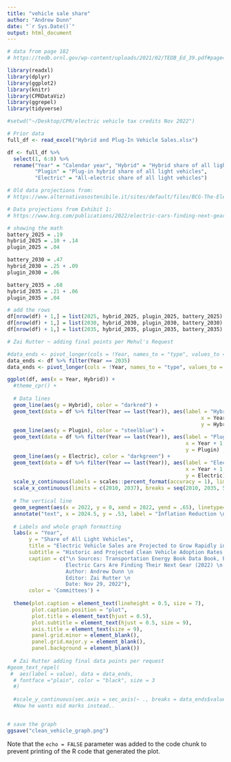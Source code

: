 ```yaml
---
title: "vehicle sale share"
author: "Andrew Dunn"
date: "`r Sys.Date()`"
output: html_document
---
```


```r

# data from page 182
# https://tedb.ornl.gov/wp-content/uploads/2021/02/TEDB_Ed_39.pdf#page=182

library(readxl)
library(dplyr)
library(ggplot2)
library(knitr)
library(CPRDataViz)
library(ggrepel)
library(tidyverse)

#setwd("~/Desktop/CPR/electric vehicle tax credits Nov 2022")

# Prior data
full_df <- read_excel("Hybrid and Plug-In Vehicle Sales.xlsx")

df <- full_df %>%
  select(1, 6:8) %>%
  rename("Year" = "Calendar year", "Hybrid" = "Hybrid share of all light vehicles",
         "Plugin" = "Plug-in hybrid share of all light vehicles", 
         "Electric" = "All-electric share of all light vehicles")

# Old data projections from:
# https://www.alternativasostenibile.it/sites/default/files/BCG-The-Electric-Car-Tipping-Point-Jan-2018_tcm9-180862.pdf

# Data projections from Exhibit 1:
# https://www.bcg.com/publications/2022/electric-cars-finding-next-gear

# showing the math 
battery_2025 = .19
hybrid_2025 = .10 + .14
plugin_2025 = .04

battery_2030 = .47
hybrid_2030 = .25 + .09
plugin_2030 = .06

battery_2035 = .68
hybrid_2035 = .21 + .06 
plugin_2035 = .04

# add the rows
df[nrow(df) + 1,] = list(2025, hybrid_2025, plugin_2025, battery_2025)
df[nrow(df) + 1,] = list(2030, hybrid_2030, plugin_2030, battery_2030)
df[nrow(df) + 1,] = list(2035, hybrid_2035, plugin_2035, battery_2035)

# Zai Rutter ~ adding final points per Mehul's Request

#data_ends <- pivot_longer(cols = !Year, names_to = "type", values_to = "value",df)
data_ends <- df %>% filter(Year == 2035)
data_ends <- pivot_longer(cols = !Year, names_to = "type", values_to = "value",data_ends)

```


```r
ggplot(df, aes(x = Year, Hybrid)) +
  #theme_cpr() +
  
  # Data lines
  geom_line(aes(y = Hybrid), color = "darkred") + 
  geom_text(data = df %>% filter(Year == last(Year)), aes(label = "Hybrid", 
                                                               x = Year + 1.2, 
                                                               y = Hybrid) , size = 3) + 
  geom_line(aes(y = Plugin), color = "steelblue") + 
  geom_text(data = df %>% filter(Year == last(Year)), aes(label = "Plug-in", 
                                                          x = Year + 1.2, 
                                                          y = Plugin) , size = 3) +
  geom_line(aes(y = Electric), color = "darkgreen") +
  geom_text(data = df %>% filter(Year == last(Year)), aes(label = "Electric", 
                                                          x = Year + 1.2, 
                                                          y = Electric) , size = 3) +
  scale_y_continuous(labels = scales::percent_format(accuracy = 1), limits = c(0, .7)) +
  scale_x_continuous(limits = c(2010, 2037), breaks = seq(2010, 2035, 5)) +
  
  # The vertical line
  geom_segment(aes(x = 2022, y = 0, xend = 2022, yend = .65), linetype="dotted", color = "black", size= .5) +
  annotate("text", x = 2024.5, y = .53, label = "Inflation Reduction \n Act passed in 2022", size = 3) +
  
  # Labels and whole graph formatting
  labs(x = "Year", 
       y = "Share of All Light Vehicles", 
       title = "Electric Vehicle Sales are Projected to Grow Rapidly in the Future",
       subtitle = "Historic and Projected Clean Vehicle Adoption Rates (2010-35)",
       caption = c("\n Sources: Transportation Energy Book Data Book, Edition 39 (2021) \n 
                   Electric Cars Are Finding Their Next Gear (2022) \n
                   Author: Andrew Dunn \n 
                   Editor: Zai Rutter \n 
                   Date: Nov 29, 2022"),
       color = 'Committees') +
  
  theme(plot.caption = element_text(lineheight = 0.5, size = 7),
        plot.caption.position = "plot",
        plot.title = element_text(hjust = 0.5), 
        plot.subtitle = element_text(hjust = 0.5, size = 9),
        axis.title = element_text(size = 9),
        panel.grid.minor = element_blank(), 
        panel.grid.major.y = element_blank(),
        panel.background = element_blank()) 
  
  # Zai Rutter adding final data points per request
#geom_text_repel(
 #  aes(label = value), data = data_ends,
  # fontface ="plain", color = "black", size = 3
  #)
  
  #scale_y_continuous(sec.axis = sec_axis(~ ., breaks = data_ends$value))
  #Now he wants mid marks instead..


# save the graph
ggsave("clean_vehicle_graph.png")
```

Note that the `echo = FALSE` parameter was added to the code chunk to prevent printing of the R code that generated the plot.
